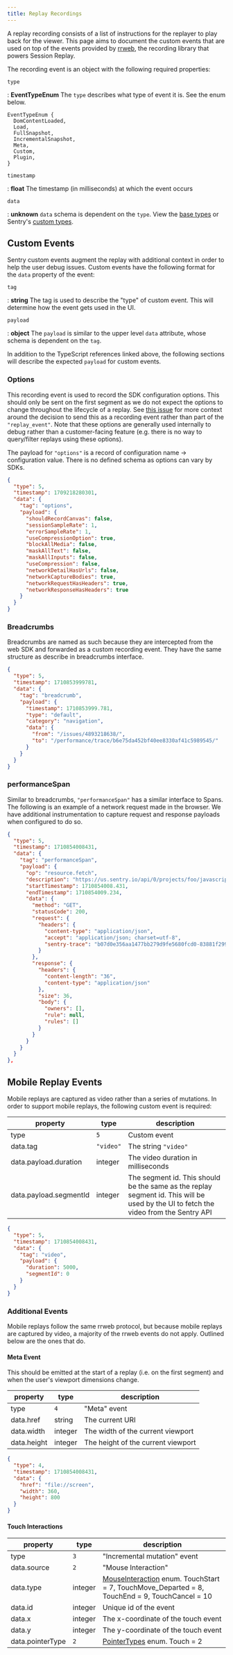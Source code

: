 ```yaml
---
title: Replay Recordings
---
```


A replay recording consists of a list of instructions for the replayer to play back for the viewer. This page aims to document the custom events that are used on top of the events provided by [rrweb](https://github.com/rrweb-io/rrweb), the recording library that powers Session Replay.

The recording event is an object with the following required properties:

`type`

: **EventTypeEnum** The `type` describes what type of event it is. See the enum below.

```
EventTypeEnum {
  DomContentLoaded,
  Load,
  FullSnapshot,
  IncrementalSnapshot,
  Meta,
  Custom,
  Plugin,
}
```

`timestamp`

: **float** The timestamp (in milliseconds) at which the event occurs

`data`

: **unknown** `data` schema is dependent on the `type`. View the [base types](https://github.com/rrweb-io/rrweb/blob/master/packages/types/src/index.ts) or Sentry's [custom types](https://github.com/getsentry/sentry-javascript/blob/master/packages/replay-internal/src/types/replayFrame.ts).

## Custom Events

Sentry custom events augment the replay with additional context in order to help the user debug issues. Custom events have the following format for the `data` property of the event:

`tag`

: **string** The tag is used to describe the "type" of custom event. This will determine how the event gets used in the UI.

`payload`

: **object** The `payload` is similar to the upper level `data` attribute, whose schema is dependent on the `tag`.

In addition to the TypeScript references linked above, the following sections will describe the expected `payload` for custom events.

### Options

This recording event is used to record the SDK configuration options. This should only be sent on the first segment as we do not expect the options to change throughout the lifecycle of a replay. See [this issue](https://github.com/getsentry/sentry-javascript/issues/7140) for more context around the decision to send this as a recording event rather than part of the `"replay_event"`. Note that these options are generally used internally to debug rather than a customer-facing feature (e.g. there is no way to query/filter replays using these options).

The payload for `"options"` is a record of configuration name -> configuration value. There is no defined schema as options can vary by SDKs.

```json
{
  "type": 5,
  "timestamp": 1709218280301,
  "data": {
    "tag": "options",
    "payload": {
      "shouldRecordCanvas": false,
      "sessionSampleRate": 1,
      "errorSampleRate": 1,
      "useCompressionOption": true,
      "blockAllMedia": false,
      "maskAllText": false,
      "maskAllInputs": false,
      "useCompression": false,
      "networkDetailHasUrls": false,
      "networkCaptureBodies": true,
      "networkRequestHasHeaders": true,
      "networkResponseHasHeaders": true
    }
  }
}
```

### Breadcrumbs

Breadcrumbs are named as such because they are intercepted from the web SDK and forwarded as a custom recording event. They have the same structure as describe in <Link to="/sdk/data-model/event-payloads/breadcrumbs/">breadcrumbs interface</Link>.

```json
{
  "type": 5,
  "timestamp": 1710853999781,
  "data": {
    "tag": "breadcrumb",
    "payload": {
      "timestamp": 1710853999.781,
      "type": "default",
      "category": "navigation",
      "data": {
        "from": "/issues/4893218638/",
        "to": "/performance/trace/b6e75da452bf40ee8330af41c5989545/"
      }
    }
  }
}
```

### performanceSpan

Similar to breadcrumbs, `"performanceSpan"` has a similar interface to Spans. The following is an example of a network request made in the browser. We have additional instrumentation to capture request and response payloads when configured to do so.

```json
{
  "type": 5,
  "timestamp": 1710854008431,
  "data": {
    "tag": "performanceSpan",
    "payload": {
      "op": "resource.fetch",
      "description": "https://us.sentry.io/api/0/projects/foo/javascript/events/eea92bc02315448591e159d8138ef3e8/owners/",
      "startTimestamp": 1710854008.431,
      "endTimestamp": 1710854009.234,
      "data": {
        "method": "GET",
        "statusCode": 200,
        "request": {
          "headers": {
            "content-type": "application/json",
            "accept": "application/json; charset=utf-8",
            "sentry-trace": "b07d0e356aa1477bb279d9fe5680fcd0-83881f299ca64b4f-1"
          }
        },
        "response": {
          "headers": {
            "content-length": "36",
            "content-type": "application/json"
          },
          "size": 36,
          "body": {
            "owners": [],
            "rule": null,
            "rules": []
          }
        }
      }
    }
  }
},

```

## Mobile Replay Events

Mobile replays are captured as video rather than a series of mutations. In order to support mobile replays, the following custom event is required:

| property               | type      | description                                                                                                                          |
| ---------------------- | --------- | ------------------------------------------------------------------------------------------------------------------------------------ |
| type                   | `5`       | Custom event                                                                                                                         |
| data.tag               | `"video"` | The string `"video"`                                                                                                                 |
| data.payload.duration  | integer   | The video duration in milliseconds                                                                                                   |
| data.payload.segmentId | integer   | The segment id. This should be the same as the replay segment id. This will be used by the UI to fetch the video from the Sentry API |

```json
{
  "type": 5,
  "timestamp": 1710854008431,
  "data": {
    "tag": "video",
    "payload": {
      "duration": 5000,
      "segmentId": 0
    }
  }
}
```

### Additional Events

Mobile replays follow the same rrweb protocol, but because mobile replays are captured by video, a majority of the rrweb events do not apply. Outlined below are the ones that do.

#### Meta Event

This should be emitted at the start of a replay (i.e. on the first segment) and when the user's viewport dimensions change.

| property    | type    | description                        |
| ----------- | ------- | ---------------------------------- |
| type        | `4`     | "Meta" event                       |
| data.href   | string  | The current URI                    |
| data.width  | integer | The width of the current viewport  |
| data.height | integer | The height of the current viewport |

```json
{
  "type": 4,
  "timestamp": 1710854008431,
  "data": {
    "href": "file://screen",
    "width": 360,
    "height": 800
  }
}
```

#### Touch Interactions

| property         | type    | description                                                                                                                                                                                                             |
| ---------------- | ------- | ----------------------------------------------------------------------------------------------------------------------------------------------------------------------------------------------------------------------- |
| type             | `3`     | "Incremental mutation" event                                                                                                                                                                                            |
| data.source      | `2`     | "Mouse Interaction"                                                                                                                                                                                                     |
| data.type        | integer | [MouseInteraction](https://github.com/getsentry/rrweb/blob/0722035e75a9aeedd716107cbcc949eba6da2a6a/packages/types/src/index.ts#L361-L373) enum. TouchStart = 7, TouchMove_Departed = 8, TouchEnd = 9, TouchCancel = 10 |
| data.id          | integer | Unique id of the event                                                                                                                                                                                                  |
| data.x           | integer | The x-coordinate of the touch event                                                                                                                                                                                     |
| data.y           | integer | The y-coordinate of the touch event                                                                                                                                                                                     |
| data.pointerType | `2`     | [PointerTypes](https://github.com/getsentry/rrweb/blob/0722035e75a9aeedd716107cbcc949eba6da2a6a/packages/types/src/index.ts#L375-L379) enum. Touch = 2                                                                  |

